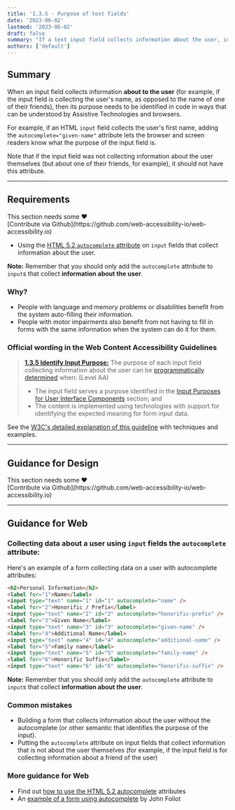 ```yaml
---
title: '1.3.5 - Purpose of text fields'
date: '2023-06-02'
lastmod: '2023-06-02'
draft: false
summary: "If a text input field collects information about the user, identify its specific purpose in code (for example email, password or given name)."
authors: ['default']
---
```


## Summary

When an input field collects information **about to the user** (for example, if the input field is collecting the user's name, as opposed to the name of one of their friends), then its purpose needs to be identified in code in ways that can be understood by Assistive Technologies and browsers.

For example, if an HTML `input` field collects the user's first name, adding the `autocomplete="given-name"` attribute lets the browser and screen readers know what the purpose of the input field is.

Note that if the input field was not collecting information about the user themselves (but about one of their friends, for example), it should not have this attribute.

---

## Requirements

<Callout type="warning">
This section needs some <span role="img" aria-label="love emoji">❤️</span><br/>[Contribute via Github](https://github.com/web-accessibility-io/web-accessibility.io)
</Callout>

- Using the [HTML 5.2 `autocomplete` attribute](https://www.w3.org/TR/html52/sec-forms.html#sec-autofill) on `input` fields that collect information about the user.

**Note:** Remember that you should only add the `autocomplete` attribute to `input`s that collect **information about the user**.

### Why?

- People with language and memory problems or disabilities benefit from the system auto-filling their information.
- People with motor impairments also benefit from not having to fill in forms with the same information when the system can do it for them.

### Official wording in the Web Content Accessibility Guidelines

> [**1.3.5 Identify Input Purpose:**](https://www.w3.org/WAI/WCAG21/Understanding/identify-input-purpose.html) The purpose of each input field collecting information about the user can be [programmatically determined](https://www.w3.org/WAI/WCAG21/Understanding/identify-input-purpose.html#dfn-programmatically-determined) when: (Level AA)
>
> - The input field serves a purpose identified in the [Input Purposes for User Interface Components](https://www.w3.org/TR/WCAG21/#input-purposes) section; and
> - The content is implemented using technologies with support for identifying the expected meaning for form input data.

See the [W3C's detailed explanation of this guideline](https://www.w3.org/WAI/WCAG21/Understanding/identify-input-purpose.html) with techniques and examples.

---

## Guidance for Design

<Callout type="warning">
This section needs some <span role="img" aria-label="love emoji">❤️</span><br/>[Contribute via Github](https://github.com/web-accessibility-io/web-accessibility.io)
</Callout>

---

## Guidance for Web

### Collecting data about a user using `input` fields the `autocomplete` attribute:

Here's an example of a form collecting data on a user with autocomplete attributes:

```html
<h2>Personal Information</h2>
<label for="1">Name</label>
<input type="text" name="1" id="1" autocomplete="name" />
<label for="2">Honorific / Prefix</label>
<input type="text" name="2" id="2" autocomplete="honorific-prefix" />
<label for="3">Given Name</label>
<input type="text" name="3" id="3" autocomplete="given-name" />
<label for="4">Additional Name</label>
<input type="text" name="4" id="4" autocomplete="additional-name" />
<label for="5">Family name</label>
<input type="text" name="5" id="5" autocomplete="family-name" />
<label for="6">Honorific Suffix</label>
<input type="text" name="6" id="6" autocomplete="honorific-suffix" />
```

**Note:** Remember that you should only add the `autocomplete` attribute to `input`s that collect **information about the user**.

### Common mistakes

- Building a form that collects information about the user without the autocomplete (or other semantic that identifies the purpose of the input).
- Putting the `autocomplete` attribute on input fields that collect information that is not about the user themselves (for example, if the input field is for collecting information about a friend of the user)

### More guidance for Web

- Find out [how to use the HTML 5.2 autocomplete](https://www.w3.org/WAI/WCAG21/Techniques/html/H98) attributes
- An [example of a form using autocomplete](http://john.foliot.ca/demos/autofill.php) by John Foliot
